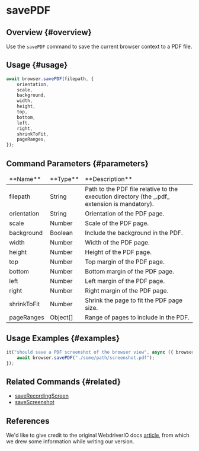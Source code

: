 # savePDF

## Overview {#overview}

Use the `savePDF` command to save the current browser context to a PDF file.

## Usage {#usage}

```javascript
await browser.savePDF(filepath, {
    orientation,
    scale,
    background,
    width,
    height,
    top,
    bottom,
    left,
    right,
    shrinkToFit,
    pageRanges,
});
```

## Command Parameters {#parameters}

<table>
<thead>
<tr><td>**Name**</td><td>**Type**</td><td>**Description**</td></tr>
</thead>
<tbody>
<tr><td>filepath</td><td>String</td><td>Path to the PDF file relative to the execution directory (the _.pdf_ extension is mandatory).</td></tr>
<tr><td>orientation</td><td>String</td><td>Orientation of the PDF page.</td></tr>
<tr><td>scale</td><td>Number</td><td>Scale of the PDF page.</td></tr>
<tr><td>background</td><td>Boolean</td><td>Include the background in the PDF.</td></tr>
<tr><td>width</td><td>Number</td><td>Width of the PDF page.</td></tr>
<tr><td>height</td><td>Number</td><td>Height of the PDF page.</td></tr>
<tr><td>top</td><td>Number</td><td>Top margin of the PDF page.</td></tr>
<tr><td>bottom</td><td>Number</td><td>Bottom margin of the PDF page.</td></tr>
<tr><td>left</td><td>Number</td><td>Left margin of the PDF page.</td></tr>
<tr><td>right</td><td>Number</td><td>Right margin of the PDF page.</td></tr>
<tr><td>shrinkToFit</td><td>Number</td><td>Shrink the page to fit the PDF page size.</td></tr>
<tr><td>pageRanges</td><td>Object[]</td><td>Range of pages to include in the PDF.</td></tr>

</tbody>
</table>

## Usage Examples {#examples}

```javascript
it("should save a PDF screenshot of the browser view", async ({ browser }) => {
    await browser.savePDF("./some/path/screenshot.pdf");
});
```

## Related Commands {#related}

-   [saveRecordingScreen](../saveRecordingScreen)
-   [saveScreenshot](../saveScreenshot)

## References

We'd like to give credit to the original WebdriverIO docs [article](https://webdriver.io/docs/api/browser/savePDF), from which we drew some information while writing our version.

